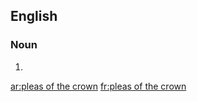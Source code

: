 ==English==

===Noun===
{{head|en|noun plural form}}

# {{plural of|plea of the crown|lang=en}}

[[ar:pleas of the crown]]
[[fr:pleas of the crown]]